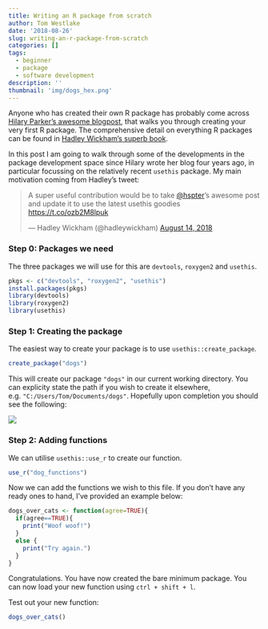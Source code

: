 ```yaml
---
title: Writing an R package from scratch
author: Tom Westlake
date: '2018-08-26'
slug: writing-an-r-package-from-scratch
categories: []
tags:
  - beginner
  - package
  - software development
description: ''
thumbnail: 'img/dogs_hex.png'
---
```


Anyone who has created their own R package has probably come across [Hilary Parker's awesome blogpost](https://hilaryparker.com/2014/04/29/writing-an-r-package-from-scratch/), that walks you through creating your very first R package. The comprehensive detail on everything R packages can be found in [Hadley Wickham's superb book](http://r-pkgs.had.co.nz/). 

In this post I am going to walk through some of the developments in the package development space since Hilary wrote her blog four years ago, in particular focussing on the relatively recent `usethis` package. My main motivation coming from Hadley's tweet:

<blockquote class="twitter-tweet" data-partner="tweetdeck"><p lang="en" dir="ltr">A super useful contribution would be to take <a href="https://twitter.com/hspter?ref_src=twsrc%5Etfw">@hspter</a>’s awesome post and update it to use the latest usethis goodies <a href="https://t.co/ozb2M8lpuk">https://t.co/ozb2M8lpuk</a></p>&mdash; Hadley Wickham (@hadleywickham) <a href="https://twitter.com/hadleywickham/status/1029435522937225216?ref_src=twsrc%5Etfw">August 14, 2018</a></blockquote>
<script async src="https://platform.twitter.com/widgets.js" charset="utf-8"></script>


### Step 0: Packages we need

The three packages we will use for this are `devtools`, `roxygen2` and `usethis`.

```r
pkgs <- c("devtools", "roxygen2", "usethis")
install.packages(pkgs)
library(devtools)
library(roxygen2)
library(usethis)
```

### Step 1: Creating the package

The easiest way to create your package is to use `usethis::create_package`.

```r
create_package("dogs")
```

This will create our package `"dogs"` in our current working directory. You can explicity state the path if you wish to create it elsewhere, e.g. `"C:/Users/Tom/Documents/dogs"`. Hopefully upon completion you should see the following:

![](img/dogs_hex.png)

### Step 2: Adding functions

We can utilise `usethis::use_r` to create our function.

```r
use_r("dog_functions")
```

Now we can add the functions we wish to this file. If you don't have any ready ones to hand, I've provided an example below:

```r
dogs_over_cats <- function(agree=TRUE){
  if(agree==TRUE){
    print("Woof woof!")
  }
  else {
    print("Try again.")
  }
}

```

Congratulations. You have now created the bare minimum package. You can now load your new function using `ctrl + shift + l`.

Test out your new function:

```r
dogs_over_cats()
```

